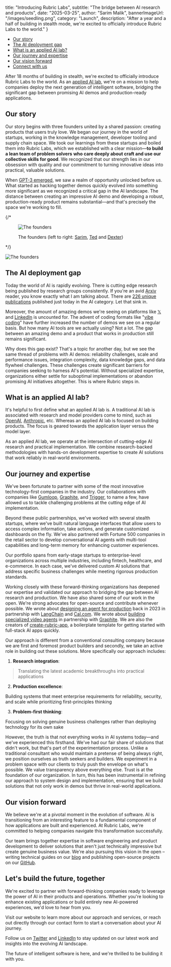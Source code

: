   title: "Introducing Rubric Labs",
  subtitle: "The bridge between AI research and products",
  date: "2025-03-25",
  author: "Sarim Malik",
  bannerImageUrl: "/images/seedling.png",
  category: "Launch",
  description: "After a year and a half of building in stealth mode, we're excited to officially introduce Rubric Labs to the world."
}

- [Our story](#our-story)
- [The AI deployment gap](#the-ai-deployment-gap)
- [What is an applied AI lab?](#what-is-an-applied-ai-lab)
- [Our journey and expertise](#our-journey-and-expertise)
- [Our vision forward](#our-vision-forward)
- [Connect with us](#lets-build-the-future-together)

After 18 months of building in stealth, we're excited to officially introduce Rubric Labs to the world. As an [applied AI lab](#what-is-an-applied-ai-lab), we're on a mission to help companies deploy the next generation of intelligent software, bridging the significant gap between promising AI demos and production-ready applications.

## Our story

Our story begins with three founders united by a shared passion: creating products that users truly love. We began our journey in the world of startups, working in the knowledge management, developer tooling and supply chain space. We took our learnings from these startups and boiled them into Rubric Labs, which we established with a clear mission—**to build a lean team of problem solvers** **who care deeply about craft and use our collective skills for good**. We recognized that our strength lies in our obsession with quality and our commitment to turning innovative ideas into practical, valuable solutions.

When [GPT-3 emerged](https://arxiv.org/pdf/2005.14165), we saw a realm of opportunity unlocked before us. What started as hacking together demos quickly evolved into something more significant as we recognized a critical gap in the AI landscape. The distance between creating an impressive AI demo and developing a robust, production-ready product remains substantial—and that's precisely the space we're working to fill.

{/* <figure className="flex flex-col gap-2 items-center">
  <img src="/images/founders.jpeg" alt="The founders" />
  <figcaption className="text-primary/80 text-sm">The founders (left to right: <a href="http://x.com/sarimrmalik">Sarim</a>, <a href="http://x.com/TedSpare">Ted</a> and <a href="http://x.com/dexterstorey">Dexter</a>)</figcaption>
</figure> */}

![The founders](/images/founders.jpeg "The founders (left to right: Sarim, Ted and Dexter)")

## The AI deployment gap

Today the world of AI is rapidly evolving. There is cutting edge research being published by research groups consistently. If you're an avid [Arxiv](https://arxiv.org) reader, you know exactly what I am talking about. There are [226 unique publications](https://arxiv.org/list/cs.AI/recent?skip=0&show=50) published just today in the AI category. Let that sink in. 

Moreover, the amount of amazing demos we're seeing on platforms like [𝕏](https://x.com/search?q=introducing%20AI&src=typed_query) and [LinkedIn](https://www.linkedin.com/search/results/content/?keywords=introducing%20AI&origin=SWITCH_SEARCH_VERTICAL&sid=\(Qf) is uncounted for. The advent of coding formats like "[vibe coding](https://x.com/karpathy/status/1886192184808149383)" have further increased the number of demos we see on a regular basis. But how many AI tools are we actually using? Not a lot. The gap between an amazing demo and a product that works in production still remains significant.

Why does this gap exist? That's a topic for another day, but we see the same thread of problems with AI demos: reliability challenges, scale and performance issues, integration complexity, data knowledge gaps, and data flywheel challenges. These challenges create significant barriers for companies seeking to harness AI's potential. Without specialized expertise, organizations either settle for suboptimal implementations or abandon promising AI initiatives altogether. This is where Rubric steps in.

## What is an applied AI lab?

It's helpful to first define what an applied AI lab is. A traditional AI lab is associated with research and model providers come to mind, such as [OpenAI](https://openai.com), [Anthropic](https://www.anthropic.com), etc. Whereas an applied AI lab is focused on building products. The focus is geared towards the application layer versus the model layer. 

As an applied AI lab, we operate at the intersection of cutting-edge AI research and practical implementation. We combine research-backed methodologies with hands-on development expertise to create AI solutions that work reliably in real-world environments. 

## Our journey and expertise

We've been fortunate to partner with some of the most innovative technology-first companies in the industry. Our collaborations with companies like [Gumloop](http://gumloop.com/), [Graphite](http://graphite.dev/), and [Trigger](http://trigger.dev/), to name a few, have allowed us to tackle challenging problems at the cutting edge of AI implementation.

Beyond these public partnerships, we've worked with several stealth startups, where we've built natural language interfaces that allow users to access complex information, take actions, and generate customized dashboards on the fly. We've also partnered with Fortune 500 companies in the retail sector to develop conversational AI agents with multi-tool capabilities and long-term memory for enhancing customer experiences. 

Our portfolio spans from early-stage startups to enterprise-level organizations across multiple industries, including fintech, healthcare, and e-commerce. In each case, we've delivered custom AI solutions that address specific business challenges while meeting rigorous production standards.

Working closely with these forward-thinking organizations has deepened our expertise and validated our approach to bridging the gap between AI research and production. We have also shared some of our work in the open. We're strong advocates for open-source and contribute whenever possible. We wrote about [designing an agent for production](https://blog.langchain.dev/how-to-design-an-agent-for-production/) back in 2023 in partnership with [LangChain](https://www.langchain.com/experts) and [Cal.com](https://cal.com). We wrote about [building specialized video agents](https://rubriclabs.com/blog/leveraging-ai-to-create-personalized-video-at-scale) in partnership with [Graphite](https://graphite.dev). We are also the creators of [create-rubric-app](https://github.com/RubricLab/create-rubric-app), a boilerplate template for getting started with full-stack AI apps quickly. 

Our approach is different from a conventional consulting company because we are first and foremost product builders and secondly, we take an active role in building out these solutions. More specifically our approach includes:

1. **Research integration**:

> Translating the latest academic breakthroughs into practical applications

2. **Production excellence**:  

Building systems that meet enterprise requirements for reliability, security, and scale while prioritizing first-principles thinking

3. **Problem-first thinking**:  

Focusing on solving genuine business challenges rather than deploying technology for its own sake

However, the truth is that not everything works in AI systems today—and we've experienced this firsthand. We've had our fair share of solutions that didn't work, but that's part of the experimentation process. Unlike a traditional consultant who would maintain a pretense of being always right, we position ourselves as truth seekers and builders. We experiment in a problem space with our clients to truly push the envelope on what's possible. We value transparency above everything else. Trust is at the foundation of our organization. In turn, this has been instrumental in refining our approach to system design and implementation, ensuring that we build solutions that not only work in demos but thrive in real-world applications.

## Our vision forward

We believe we're at a pivotal moment in the evolution of software. AI is transitioning from an interesting feature to a fundamental component of how applications are built and experienced. At Rubric Labs, we're committed to helping companies navigate this transformation successfully.

Our team brings together expertise in software engineering and product development to deliver solutions that aren't just technically impressive but create genuine business value. We're also pursuing this vision in the open – writing technical guides on our [blog](https://rubriclabs.com/blog) and publishing open-source projects on our [GitHub](http://github.com/rubricLab).

## Let's build the future, together

We're excited to partner with forward-thinking companies ready to leverage the power of AI in their products and operations. Whether you're looking to enhance existing applications or build entirely new AI-powered experiences, we'd love to hear from you.

Visit our website to learn more about our approach and services, or reach out directly through our contact form to start a conversation about your AI journey.

Follow us on [Twitter](https://x.com/RubricLabs) and [LinkedIn](https://www.linkedin.com/company/96080278/) to stay updated on our latest work and insights into the evolving AI landscape.

The future of intelligent software is here, and we're thrilled to be building it with you. 
